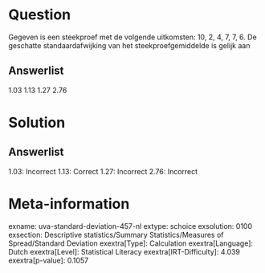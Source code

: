 Question
========

Gegeven is een steekproef met de volgende uitkomsten: 10, 2, 4, 7, 7, 6.
De geschatte standaardafwijking van het steekproefgemiddelde is gelijk
aan

Answerlist
----------

1.03
1.13
1.27
2.76

Solution
========

Answerlist
----------

1.03: Incorrect
1.13: Correct
1.27: Incorrect
2.76: Incorrect

Meta-information
================
exname: uva-standard-deviation-457-nl
extype: schoice
exsolution: 0100
exsection: Descriptive statistics/Summary Statistics/Measures of Spread/Standard Deviation
exextra[Type]: Calculation
exextra[Language]: Dutch
exextra[Level]: Statistical Literacy
exextra[IRT-Difficulty]: 4.039
exextra[p-value]: 0.1057
